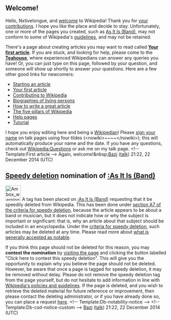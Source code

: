 <article id="44809763" title=User talk:Nxtivetxngue>
	<talkpage id="44809763" title="User talk:Nxtivetxngue">

== Welcome! ==

Hello, Nxtivetxngue, and [[Project:Introduction|welcome]] to Wikipedia! Thank you for [[Special:Contributions/Nxtivetxngue|your contributions]]. I hope you like the place and decide to stay. Unfortunately, one or more of the pages you created, such as [[As It Is (Band)]], may not conform to some of Wikipedia's [[Wikipedia:List of policies|guidelines]], and may not be retained. 

There's a page about creating articles you may want to read called '''[[Wikipedia:Your first article|Your first article]]'''. If you are stuck, and looking for help, please come to the '''[[Wikipedia:Teahouse|Teahouse]]''', where experienced Wikipedians can answer any queries you have! Or, you can just type '''{{tl|help me}}''' on this page, followed by your question, and someone will show up shortly to answer your questions. Here are a few other good links for newcomers:
* [[Wikipedia:Starting an article|Starting an article]]
* [[Wikipedia:Your first article|Your first article]]
* [[Wikipedia:Contributing to Wikipedia|Contributing to Wikipedia]]
* [[Wikipedia:Biographies of living persons|Biographies of living persons]]
* [[Wikipedia:Article development|How to write a great article]]
* [[Wikipedia:Five pillars|The five pillars of Wikipedia]]
* [[Help:Contents|Help pages]]
* [[Wikipedia:Tutorial|Tutorial]]
I hope you enjoy editing here and being a [[Wikipedia:Wikipedians|Wikipedian]]! Please [[Wikipedia:Signatures|sign your name]] on talk pages using four tildes (&lt;nowiki&gt;~~~~&lt;/nowiki&gt;); this will automatically produce your name and the date. If you have any questions, check out [[Wikipedia:Questions]] or ask me on my talk page. &lt;!-- Template:First article --&gt; Again, welcome!&amp;nbsp;[[User:Bazj|Bazj]] ([[User talk:Bazj|talk]]) 21:22, 22 December 2014 (UTC)

==[[Wikipedia:Criteria for speedy deletion|Speedy deletion]] nomination of [[:As It Is (Band)]]==
[[Image:Ambox warning pn.svg|48px|left|alt=|link=]]
{{Quote box|quote=&lt;p&gt;If this is the first article that you have created, you may want to read [[WP:Your first article|the guide to writing your first article]].&lt;/p&gt;&lt;p&gt;You may want to consider using the [[Wikipedia:Article wizard|Article Wizard]] to help you create articles.&lt;/p&gt;|width=20%|align=right}}
A tag has been placed on [[:As It Is (Band)]] requesting that it be speedily deleted from Wikipedia. This has been done under [[Wikipedia:Criteria for speedy deletion#A7|section A7 of the criteria for speedy deletion]], because the article appears to be about a band or musician, but it does not indicate how or why the subject is important or significant: that is, why an article about that subject should be included in an encyclopedia. Under the [[Wikipedia:Criteria for speedy deletion#Articles|criteria for speedy deletion]], such articles may be deleted at any time. Please read more about [[Wikipedia:The answer to life, the universe, and everything|what is generally accepted as notable]]. 

If you think this page should not be deleted for this reason, you may '''contest the nomination''' by [[:As It Is (Band)|visiting the page]] and clicking the button labelled &quot;Click here to contest this speedy deletion&quot;. This will give you the opportunity to explain why you believe the page should not be deleted. However, be aware that once a page is tagged for speedy deletion, it may be removed without delay. Please do not remove the speedy deletion tag from the page yourself, but do not hesitate to add information in line with [[Wikipedia:List of policies|Wikipedia's policies and guidelines]]. If the page is deleted, and you wish to retrieve the deleted material for future reference or improvement, then please contact the deleting administrator, or if you have already done so, you can place a request [[WP:RFUD|here]]. &lt;!-- Template:Db-notability-notice --&gt; &lt;!-- Template:Db-csd-notice-custom --&gt; [[User:Bazj|Bazj]] ([[User talk:Bazj|talk]]) 21:22, 22 December 2014 (UTC)
	</talkpage>
</article>